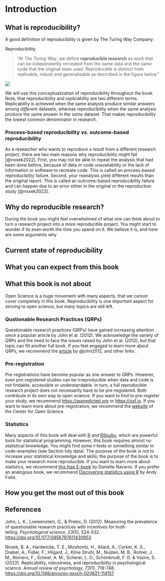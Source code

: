 # Introduction

## What is reproducibility?

A good definition of reproducibility is given by The Turing Way Company:

Reproducibility

> "At *The Turing Way*, we define **reproducible research** as work that can be independently recreated from the same data and the same code that the original team used. Reproducible is distinct from replicable, robust and generalisable as described in the figure below."

![](/images/reproducible-matrix.jpg){fig-align="center"}

We will use this conceptualization of reproducibility throughout the book.
Note, that reproducibility and *replicability* are two different terms.
Replicability is achieved when the same analysis produce similar answers among *different* datasets, whereas reproducibility when the same analysis produce the same answer in the *same* dataset.
That makes reproducibility the lowest common denominator in research.

### Process-based reproducibility vs. outcome-based reproducibility

As a researcher who wants to reproduce a result from a different research project, there are two main reasons why reproducibility might fail [@nosek2022].
First, you may not be able to repeat the analysis that had been done before, because of data or code unavailability or the lack of information or software to recreate code.
This is called an process-based reproducibility failure. Second, your reanalysis yield different results than the original report.
This is called an outcome-based reproducibility failure and can happen due to an error either in the original or the reproduction study [@nosek2022].

## Why do reproducible research?

During the book you might feel overwhelmed of what one can think about to turn a research project into a more reproducible project.
You might start to wonder if its even worth the time you spend on it.
We believe it is, and here are some arguments why

## Current state of reproducibility

## What you can expect from this book

## What this book is not about

Open Science is a huge movement with many aspects, that we cannot cover completely in this book.
Reproducibility is one important aspect for striving to open science, but many topics are still left.

### Qustionable Research Practices (QRPs)

Questionable research practices (QRPs) have gained increasing attention since a popular article by John et al. (2012).
We acknowledge the variety of QRPs and the need to face the issues raised by John et al. (2012), but that topic can fill another full book.
If you feel engaged to learn more about QRPs, we recommend the [article](https://doi.org/10.1177/0956797611430953) by @john2012, and other links <!--# Links will be inserted soon -->.

### Pre-registration

Pre-registrations have become popular as one answer to QRPs.
However, even pre-registered studies can be irreproducible when data and code is not findable, accessible or understandable.
In turn, a full reproducible research project does not necessarily have to be pre-registered.
Both contribute in its own way to open science.
If you want to find to pre-register your study, we recommend <https://aspredicted.org> or <https://osf.io>.
If you want to learn more about pre-registration, we recommend the [website](https://www.cos.io/initiatives/prereg) of the Center for Open Science.

### Statistics

Many aspects of this book will deal with [R](https://www.r-project.org) and [RStudio](https://posit.co/download/rstudio-desktop/), which are powerful tools for statistical programming.
However, this book requires almost no statistical knowledge.
You might find some t-tests or something similar in code-examples (see Section tidy data).
The purpose of the book is not to increase your statistical knowledge and skills; the purpose of the book is to make your research more reproducible.
If you want to learn more about statistics, we recommend [this free E-book](https://learningstatisticswithr.com/lsr-0.6.pdf) by Danielle Navarro.
If you prefer an analogous book, we recommend [Discovering statistics using R](https://uk.sagepub.com/en-gb/eur/discovering-statistics-using-r/book236067) by Andy Field.

## How you get the most out of this book

## References

John, L. K., Loewenstein, G., & Prelec, D. (2012). Measuring the prevalence of questionable research practices with incentives for truth telling. *Psychological science*, *23*(5), 524-532. <https://doi.org/10.1177/0956797611430953>

Nosek, B. A., Hardwicke, T. E., Moshontz, H., Allard, A., Corker, K. S., Dreber, A., Fidler, F., Hilgard, J., Kline Struhl, M., Nuijten, M. B., Rohrer, J. M., Romero, F., Scheel, A. M., Scherer, L. D., Schönbrodt, F. D. & Vazire, S. (2022). Replicability, robustness, and reproducibility in psychological science. *Annual review of psychology*, *73*(1), 719-748. <https://doi.org/10.1146/annurev-psych-020821-114157>
